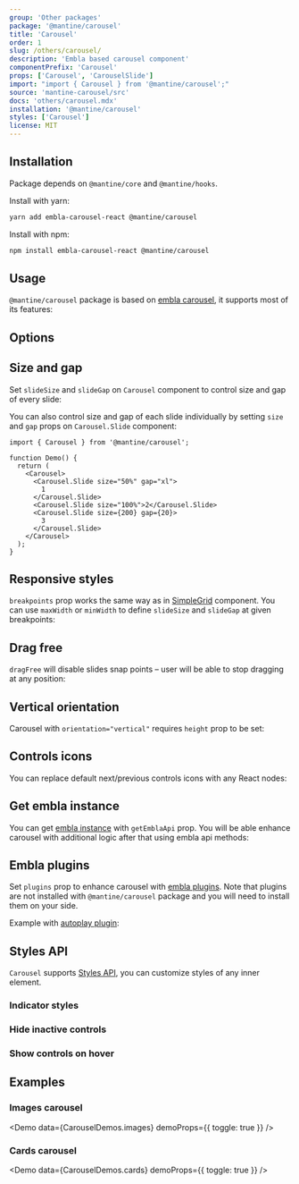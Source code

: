 ```yaml
---
group: 'Other packages'
package: '@mantine/carousel'
title: 'Carousel'
order: 1
slug: /others/carousel/
description: 'Embla based carousel component'
componentPrefix: 'Carousel'
props: ['Carousel', 'CarouselSlide']
import: "import { Carousel } from '@mantine/carousel';"
source: 'mantine-carousel/src'
docs: 'others/carousel.mdx'
installation: '@mantine/carousel'
styles: ['Carousel']
license: MIT
---
```



## Installation

Package depends on `@mantine/core` and `@mantine/hooks`.

Install with yarn:

```bash
yarn add embla-carousel-react @mantine/carousel
```

Install with npm:

```bash
npm install embla-carousel-react @mantine/carousel
```

## Usage

`@mantine/carousel` package is based on [embla carousel](https://www.embla-carousel.com/),
it supports most of its features:

<Demo data={CarouselDemos.usage} />

## Options

<Demo data={CarouselDemos.configurator} />

## Size and gap

Set `slideSize` and `slideGap` on `Carousel` component to control size and gap of every slide:

<Demo data={CarouselDemos.multiple} />

You can also control size and gap of each slide individually by setting `size` and `gap` props
on `Carousel.Slide` component:

```tsx
import { Carousel } from '@mantine/carousel';

function Demo() {
  return (
    <Carousel>
      <Carousel.Slide size="50%" gap="xl">
        1
      </Carousel.Slide>
      <Carousel.Slide size="100%">2</Carousel.Slide>
      <Carousel.Slide size={200} gap={20}>
        3
      </Carousel.Slide>
    </Carousel>
  );
}
```

## Responsive styles

`breakpoints` prop works the same way as in [SimpleGrid](/core/simple-grid/) component.
You can use `maxWidth` or `minWidth` to define `slideSize` and `slideGap` at given breakpoints:

<Demo data={CarouselDemos.breakpoints} />

## Drag free

`dragFree` will disable slides snap points – user will be able to stop dragging at any position:

<Demo data={CarouselDemos.dragFree} />

## Vertical orientation

Carousel with `orientation="vertical"` requires `height` prop to be set:

<Demo data={CarouselDemos.vertical} />

## Controls icons

You can replace default next/previous controls icons with any React nodes:

<Demo data={CarouselDemos.icons} />

## Get embla instance

You can get [embla instance](https://www.embla-carousel.com/api/methods/) with `getEmblaApi` prop.
You will be able enhance carousel with additional logic after that using embla api methods:

<Demo data={CarouselDemos.progress} />

## Embla plugins

Set `plugins` prop to enhance carousel with [embla plugins](https://www.embla-carousel.com/plugins/).
Note that plugins are not installed with `@mantine/carousel` package and you will need to
install them on your side.

Example with [autoplay plugin](https://www.embla-carousel.com/plugins/autoplay/):

<Demo data={CarouselDemos.autoplay} />

## Styles API

`Carousel` supports [Styles API](/styles/styles-api/), you can customize styles of any inner element.

### Indicator styles

<Demo data={CarouselDemos.indicatorStyles} />

### Hide inactive controls

<Demo data={CarouselDemos.controlsStyles} />

### Show controls on hover

<Demo data={CarouselDemos.controlsHover} />

## Examples

### Images carousel

<Demo data={CarouselDemos.images} demoProps={{ toggle: true }} />

### Cards carousel

<Demo data={CarouselDemos.cards} demoProps={{ toggle: true }} />
